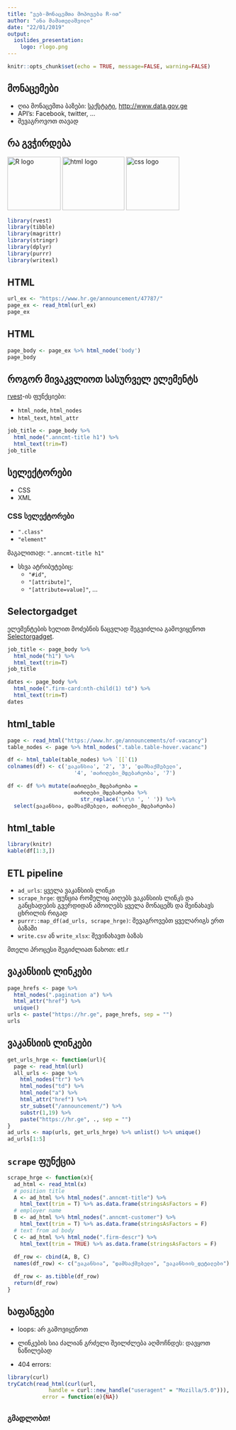 ```yaml
---
title: "ვებ-მონაცემთა მოპოვება R-ით"
author: "ანა მამათელაშვილი"
date: "22/01/2019"
output: 
  ioslides_presentation:
    logo: rlogo.png
---
```


```r
knitr::opts_chunk$set(echo = TRUE, message=FALSE, warning=FALSE)
```

## მონაცემები

- ღია მონაცემთა ბაზები: [საქსტატი](http://www.geostat.ge), <http://www.data.gov.ge>
- API's: Facebook, twitter, ...
- შევაგროვოთ თავად

## რა გვჭირდება

<img src="rlogo.png" alt="R logo" style="width:120px;height:120px;">
<img src="html.png" alt="html logo" style="width:140px;height:120px;">
<img src="css.png" alt="css logo" style="width:120px;height:120px;">


```r
library(rvest)
library(tibble)
library(magrittr)
library(stringr)
library(dplyr)
library(purrr)
library(writexl)
```

## HTML

```r
url_ex <- "https://www.hr.ge/announcement/47787/"
page_ex <- read_html(url_ex) 
page_ex
```
## HTML

```r
page_body <- page_ex %>% html_node('body')
page_body
```

## როგორ მივაკვლიოთ სასურველ ელემენტს

[rvest](https://cran.r-project.org/web/packages/rvest/rvest.pdf)-ის ფუნქციები:

 - `html_node`, `html_nodes`
 - `html_text`, `html_attr`
 
 
```r
job_title <- page_body %>% 
  html_node(".anncmt-title h1") %>% 
  html_text(trim=T)
job_title
```

## სელექტორები

- CSS
- XML

### CSS სელექტორები

- `".class"`
- `"element"`

მაგალითად: `".anncmt-title h1"`

- სხვა ატრიბუტებიც:
  - `"#id"`, 
  - `"[attribute]"`, 
  - `"[attribute=value]"`, ...

## Selectorgadget

ელემენტების ხელით მოძებნის ნაცვლად შეგვიძლია გამოვიყენოთ [Selectorgadget](https://cran.r-project.org/web/packages/rvest/vignettes/selectorgadget.html).

```r
job_title <- page_body %>% 
  html_node("h1") %>% 
  html_text(trim=T)
job_title
```

```r
dates <- page_body %>% 
  html_node(".firm-card:nth-child(1) td") %>% 
  html_text(trim=T)
dates
```


## html_table

```r
page <- read_html("https://www.hr.ge/announcements/of-vacancy")
table_nodes <- page %>% html_nodes(".table.table-hover.vacanc") 

df <- html_table(table_nodes) %>% `[[`(1) 
colnames(df) <- c('ვაკანსია', '2', '3', 'დამსაქმებელი',
                     '4', 'თარიღები_მდებარეობა', '7')

df <- df %>% mutate(თარიღები_მდებარეობა = 
                     თარიღები_მდებარეობა %>% 
                       str_replace('\r\n ', ' ')) %>%
  select(ვაკანსია, დამსაქმებელი, თარიღები_მდებარეობა) 
```

## html_table
```r
library(knitr)
kable(df[1:3,])
```

## ETL pipeline

- `ad_urls`: ყველა ვაკანსიის ლინკი
- `scrape_hrge`: ფუნცია რომელიც აიღებს ვაკანსიის ლინკს და განცხადების გვერდიდან ამოიღებს ყველა მონაცემს და შეინახავს ცხრილის რიგად
- `purrr::map_df(ad_urls, scrape_hrge)`: შევაგროვებთ ყველარიგს ერთ ბაზაში
- `write.csv` ან `write_xlsx`: შევინახავთ ბაზას

მთელი პროცესი შეგიძლიათ ნახოთ: etl.r



## ვაკანსიის ლინკები

```r
page_hrefs <- page %>% 
  html_nodes(".pagination a") %>% 
  html_attr("href") %>% 
  unique()
urls <- paste("https://hr.ge", page_hrefs, sep = "")
urls
```

## ვაკანსიის ლინკები
```r
get_urls_hrge <- function(url){
  page <- read_html(url)
  all_urls <- page %>% 
    html_nodes("tr") %>%  
    html_nodes("td") %>% 
    html_node("a") %>% 
    html_attr("href") %>% 
    str_subset("/announcement/") %>% 
    substr(1,19) %>% 
    paste("https://hr.ge", ., sep = "") 
}
ad_urls <- map(urls, get_urls_hrge) %>% unlist() %>% unique()
ad_urls[1:5]
```

## `scrape` ფუნქცია

```r
scrape_hrge <- function(x){
  ad_html <- read_html(x)
  # position title
  A <- ad_html %>% html_nodes(".anncmt-title") %>% 
    html_text(trim = T) %>% as.data.frame(stringsAsFactors = F)
  # employer name
  B <- ad_html %>% html_nodes(".anncmt-customer") %>% 
    html_text(trim = T) %>% as.data.frame(stringsAsFactors = F)
  # text from ad body 
  C <- ad_html %>% html_node(".firm-descr") %>% 
    html_text(trim = TRUE) %>% as.data.frame(stringsAsFactors = F)
  
  df_row <- cbind(A, B, C)
  names(df_row) <- c("ვაკანსია", "დამსაქმებელი", "ვაკანსიის_დეტალები")

  df_row <- as.tibble(df_row)
  return(df_row)  
}
```



## ხაფანგები

- loops: არ გამოვიყენოთ
           
- ლინკების სია ძალიან გრძელი შეილძლება აღმოჩნდეს: დავყოთ ნაწილებად

- 404 errors:

```r
library(curl)
tryCatch(read_html(curl(url, 
             handle = curl::new_handle("useragent" = "Mozilla/5.0"))), 
           error = function(e){NA})
```


## {.flexbox .vcenter}

<div class="centered">
### გმადლობთ! 
</div>
